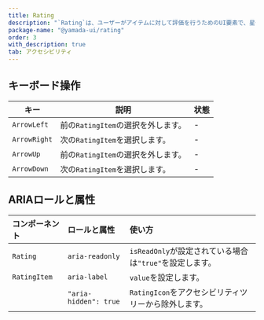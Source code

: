 ```yaml
---
title: Rating
description: "`Rating`は、ユーザーがアイテムに対して評価を行うためのUI要素で、星やハートなどのアイコンで提供され、ユーザーが選択した評価を視覚的に表示するコンポーネントです。"
package-name: "@yamada-ui/rating"
order: 3
with_description: true
tab: アクセシビリティ
---
```


## キーボード操作

| キー         | 説明                               | 状態 |
| ------------ | ---------------------------------- | ---- |
| `ArrowLeft`  | 前の`RatingItem`の選択を外します。 | -    |
| `ArrowRight` | 次の`RatingItem`を選択します。 　  | -    |
| `ArrowUp`    | 前の`RatingItem`の選択を外します。 | -    |
| `ArrowDown`  | 次の`RatingItem`を選択します。     | -    |

## ARIAロールと属性

| コンポーネント | ロールと属性          | 使い方                                                   |
| :------------- | :-------------------- | :------------------------------------------------------- |
| `Rating`       | `aria-readonly`       | `isReadOnly`が設定されている場合は`"true"`を設定します。 |
| `RatingItem`   | `aria-label`          | `value`を設定します。                                    |
|                | `"aria-hidden": true` | `RatingIcon`をアクセシビリティツリーから除外します。     |

